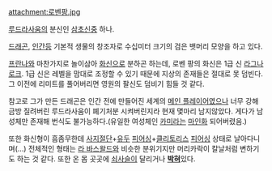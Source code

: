 attachment:로벤팡.jpg

[[루드라사움]]의 분신인 [[삼초신]]중 하나.

[[드래곤]], [[인간]]등 기본적 생물의 창조자로 수십미터 크기의 검은 뱃머리 모양을 하고 있다.

[[프란나]]와 마찬가지로 놀이삼아 [[화신]]으로 분하곤 하는데, 로벤 팡의 화신은 1급 신 [[라그나로크]]. 1급 신은 레벨을 맘대로 조정할 수 있기 때문에 지상의 존재들은 절대로 못 덤빈다. 그 이전에 리미트를 풀어버리면 영원의 팔신도 덤비기 힘들 것 같다.

참고로 그가 만든 드래곤은 인간 전에 만들어진 세계의 [[메인 플레이어]]였으나 너무 강해 금방 질려버린 루드라사움이 폐기처분 시켜버린지라 현재 몇마리 남지않았다. 게다가 남성체만 존재해 번식도 불가능하다.(유일한 여성체인 [[카미라]]는 [[마인]]화 되어버렸음.)

또한 화신형이 흠좀무한데 [[고어|사지절단]]+[[유두]] [[피어싱]]+[[클리토리스]] [[피어싱]] 상태로 날아다니며(…) 전체적인 형태는 [[라 바스왈드]]와 비슷한 분위기지만 머리카락이 칼날처럼 변하기도 하는 것 같다. 또한 온 몸 곳곳에 [[쇠사슬]]이 달리거나 '''[[고어|박혀]]'''있다.
